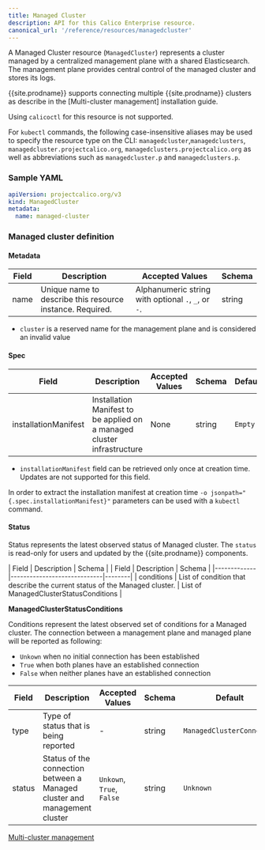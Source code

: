 ```yaml
---
title: Managed Cluster
description: API for this Calico Enterprise resource. 
canonical_url: '/reference/resources/managedcluster'
---
```


A Managed Cluster resource (`ManagedCluster`) represents a cluster managed by a centralized management plane with a shared Elasticsearch.
The management plane provides central control of the managed cluster and stores its logs.

{{site.prodname}} supports connecting multiple {{site.prodname}} clusters as describe in the [Multi-cluster management] installation guide.

Using `calicoctl` for this resource is not supported.

For `kubectl` commands, the following case-insensitive aliases may be used to specify the resource type on the CLI: 
`managedcluster`,`managedclusters`, `managedcluster.projectcalico.org`, `managedclusters.projectcalico.org` as well as
abbreviations such as `managedcluster.p` and `managedclusters.p`.

### Sample YAML

```yaml
apiVersion: projectcalico.org/v3
kind: ManagedCluster
metadata:
  name: managed-cluster
```

### Managed cluster definition

#### Metadata

| Field       | Description                 | Accepted Values   | Schema |
|-------------|-----------------------------|-------------------|--------|
| name     | Unique name to describe this resource instance. Required. | Alphanumeric string with optional `.`, `_`, or `-`. | string |

- `cluster` is a reserved name for the management plane and is considered an invalid value

#### Spec

| Field       | Description                 | Accepted Values   | Schema | Default    |
|-------------|-----------------------------|-------------------|--------|------------|
| installationManifest | Installation Manifest to be applied on a managed cluster infrastructure | None | string | `Empty` |

- `installationManifest` field can be retrieved only once at creation time. Updates are not supported for this field.

In order to extract the installation manifest at creation time `-o jsonpath="{.spec.installationManifest}"` parameters 
can be used with a `kubectl` command. 

#### Status

Status represents the latest observed status of Managed cluster. The `status` is read-only for users and updated by the 
{{site.prodname}} components.

| Field       | Description                 | Schema | 
| Field       | Description                 | Schema | 
|-------------|-----------------------------|--------|
| conditions |  List of condition that describe the current status of the Managed cluster. | List of ManagedClusterStatusConditions |

**ManagedClusterStatusConditions**

Conditions represent the latest observed set of conditions for a Managed cluster. The connection between a management 
plane and managed plane will be reported as following:

- `Unkown` when no initial connection has been established
- `True` when both planes have an established connection
- `False` when neither planes have an established connection

| Field       | Description                 | Accepted Values   | Schema | Default    |
|-------------|-----------------------------|-------------------|--------|------------|
| type | Type of status that is being reported | - | string | `ManagedClusterConnected` |
| status | Status of the connection between a Managed cluster and management cluster | `Unkown`, `True`, `False` | string | `Unknown` |

[Multi-cluster management]({{site.baseurl}}/multicluster/mcm/create-a-management-cluster)
